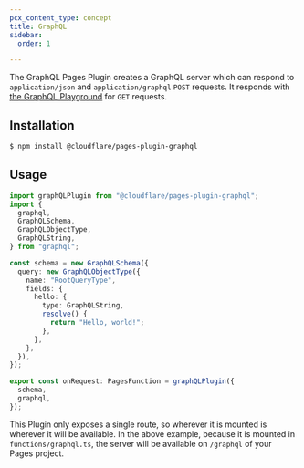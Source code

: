 ```yaml
---
pcx_content_type: concept
title: GraphQL
sidebar:
  order: 1

---
```


The GraphQL Pages Plugin creates a GraphQL server which can respond to `application/json` and `application/graphql` `POST` requests. It responds with [the GraphQL Playground](https://github.com/graphql/graphql-playground) for `GET` requests.

## Installation

```sh
$ npm install @cloudflare/pages-plugin-graphql
```

## Usage

```typescript
import graphQLPlugin from "@cloudflare/pages-plugin-graphql";
import {
  graphql,
  GraphQLSchema,
  GraphQLObjectType,
  GraphQLString,
} from "graphql";

const schema = new GraphQLSchema({
  query: new GraphQLObjectType({
    name: "RootQueryType",
    fields: {
      hello: {
        type: GraphQLString,
        resolve() {
          return "Hello, world!";
        },
      },
    },
  }),
});

export const onRequest: PagesFunction = graphQLPlugin({
  schema,
  graphql,
});
```

This Plugin only exposes a single route, so wherever it is mounted is wherever it will be available. In the above example, because it is mounted in `functions/graphql.ts`, the server will be available on `/graphql` of your Pages project.

